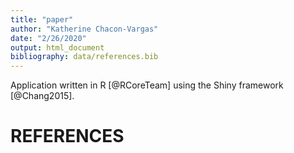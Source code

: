```yaml
---
title: "paper"
author: "Katherine Chacon-Vargas"
date: "2/26/2020"
output: html_document
bibliography: data/references.bib
---
```


Application written in R [@RCoreTeam] using the Shiny framework [@Chang2015].

# REFERENCES